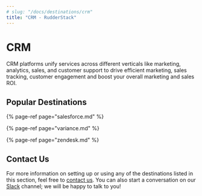 ```yaml
---
# slug: "/docs/destinations/crm"
title: "CRM - RudderStack"
---
```


# CRM

CRM platforms unify services across different verticals like marketing, analytics, sales, and customer support to drive efficient marketing, sales tracking, customer engagement and boost your overall marketing and sales ROI.

## Popular Destinations

{% page-ref page="salesforce.md" %}

{% page-ref page="variance.md" %}

{% page-ref page="zendesk.md" %}

## Contact Us

For more information on setting up or using any of the destinations listed in this section, feel free to [contact us](mailto:%20docs@rudderstack.com). You can also start a conversation on our [Slack](https://resources.rudderstack.com/join-rudderstack-slack) channel; we will be happy to talk to you!
